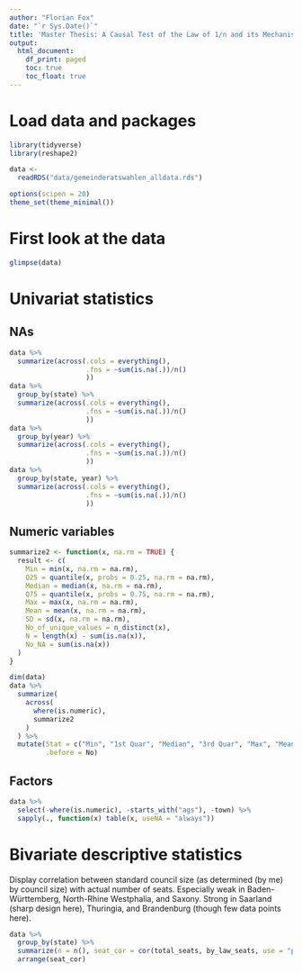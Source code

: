 ```yaml
---
author: "Florian Fox"
date: "`r Sys.Date()`"
title: 'Master Thesis: A Causal Test of the Law of 1/n and its Mechanisms -- Descriptive Statistics'
output:
  html_document:
    df_print: paged
    toc: true
    toc_float: true
---
```


# Load data and packages

```r
library(tidyverse)
library(reshape2)
```

```r
data <-
  readRDS("data/gemeinderatswahlen_alldata.rds")
```

```r
options(scipen = 20)
theme_set(theme_minimal())
```



# First look at the data

```r
glimpse(data)
```

# Univariat statistics

## NAs

```r
data %>%
  summarize(across(.cols = everything(),
                   .fns = ~sum(is.na(.))/n()
                   ))
data %>%
  group_by(state) %>%
  summarize(across(.cols = everything(),
                   .fns = ~sum(is.na(.))/n()
                   ))
data %>%
  group_by(year) %>%
  summarize(across(.cols = everything(),
                   .fns = ~sum(is.na(.))/n()
                   ))
data %>%
  group_by(state, year) %>%
  summarize(across(.cols = everything(),
                   .fns = ~sum(is.na(.))/n()
                   ))
```


## Numeric variables

```r
summarize2 <- function(x, na.rm = TRUE) {
  result <- c(
    Min = min(x, na.rm = na.rm),
    Q25 = quantile(x, probs = 0.25, na.rm = na.rm),
    Median = median(x, na.rm = na.rm),
    Q75 = quantile(x, probs = 0.75, na.rm = na.rm),
    Max = max(x, na.rm = na.rm),
    Mean = mean(x, na.rm = na.rm),
    SD = sd(x, na.rm = na.rm),
    No_of_unique_values = n_distinct(x),
    N = length(x) - sum(is.na(x)),
    No_NA = sum(is.na(x))
  )
}
```
```r
dim(data)
data %>%
  summarize(
    across(
      where(is.numeric),
      summarize2
    )
  ) %>%
  mutate(Stat = c("Min", "1st Quar", "Median", "3rd Quar", "Max", "Mean", "SD", "No of unique values", "n", "No of NA"),
         .before = No)
```


## Factors


```r
data %>%
  select(-where(is.numeric), -starts_with("ags"), -town) %>%
  sapply(., function(x) table(x, useNA = "always"))
```

# Bivariate descriptive statistics



Display correlation between standard council size (as determined (by me) by council size) with actual number of seats. Especially weak in Baden-Württemberg, North-Rhine Westphalia, and Saxony. Strong in Saarland (sharp design here), Thuringia, and Brandenburg (though few data points here).

```r
data %>%
  group_by(state) %>%
  summarize(n = n(), seat_cor = cor(total_seats, by_law_seats, use = "pairwise.complete.obs")) %>%
  arrange(seat_cor)
```


```r

```

